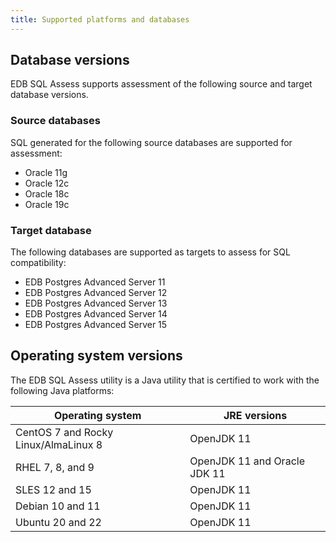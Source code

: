 ```yaml
---
title: Supported platforms and databases
---
```


## Database versions

EDB SQL Assess supports assessment of the following source and target database versions.

### Source databases

SQL generated for the following source databases are supported for assessment:

- Oracle 11g
- Oracle 12c
- Oracle 18c
- Oracle 19c

### Target database

The following databases are supported as targets to assess for SQL compatibility:

- EDB Postgres Advanced Server 11 
- EDB Postgres Advanced Server 12 
- EDB Postgres Advanced Server 13 
- EDB Postgres Advanced Server 14
- EDB Postgres Advanced Server 15

## Operating system versions

The EDB SQL Assess utility is a Java utility that is certified to work with the following Java platforms:

| Operating system | JRE versions | 
| ---------------- | ------------ |
| CentOS 7 and Rocky Linux/AlmaLinux 8 | OpenJDK 11 |
| RHEL 7, 8, and 9 | OpenJDK 11 and Oracle JDK 11 |
| SLES 12 and 15 | OpenJDK 11 | 
| Debian 10 and 11 | OpenJDK 11 |
| Ubuntu 20 and 22 | OpenJDK 11 |